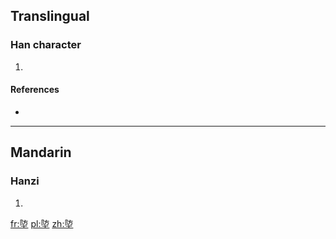 ==Translingual==

===Han character===
{{Han char|rn=32|rad=土|as=07|sn=10|four=|canj=弓尸土 (NSG)}}

# {{defn|Han|sort=土07}}

====References====
* {{Han ref|kx=0229.210|dkj=05109|dj=0465.110|hdz=10442.100|uh=57C5|ud=22469}}

----

==Mandarin==

===Hanzi===
{{cmn-hanzi|pin=[[fáng]] ([[fang2]])|wg=fang<sup>2</sup>}}

# {{defn|lang=cmn|sort=土07}}

[[fr:埅]]
[[pl:埅]]
[[zh:埅]]